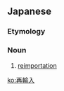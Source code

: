{{also|輸入}}
==Japanese==
{{ja-kanjitab|さい|ゆ|にゅう|yomi=o}}

===Etymology===
{{prefix|再|輸入|lang=ja|t1=re-|t2=import|sort=ゆにゅう}}

===Noun===
{{ja-noun|さいゆにゅう}}

# [[reimportation]]

[[ko:再輸入]]